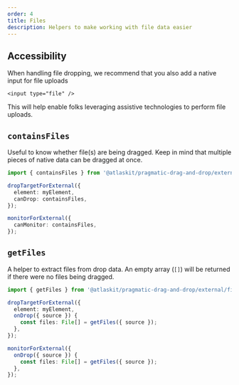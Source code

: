 ```yaml
---
order: 4
title: Files
description: Helpers to make working with file data easier
---
```



## Accessibility

When handling file dropping, we recommend that you also add a native input for file uploads

```tsx
<input type="file" />
```

This will help enable folks leveraging assistive technologies to perform file uploads.

<Example Component={FileExample} appearance="showcase-only" />

## `containsFiles`

Useful to know whether file(s) are being dragged. Keep in mind that multiple pieces of native data can be dragged at once.

```ts
import { containsFiles } from '@atlaskit/pragmatic-drag-and-drop/external/file';

dropTargetForExternal({
  element: myElement,
  canDrop: containsFiles,
});

monitorForExternal({
  canMonitor: containsFiles,
});
```

## `getFiles`

A helper to extract files from drop data. An empty array (`[]`) will be returned if there were no files being dragged.

```ts
import { getFiles } from '@atlaskit/pragmatic-drag-and-drop/external/file';

dropTargetForExternal({
  element: myElement,
  onDrop({ source }) {
    const files: File[] = getFiles({ source });
  },
});

monitorForExternal({
  onDrop({ source }) {
    const files: File[] = getFiles({ source });
  },
});
```
